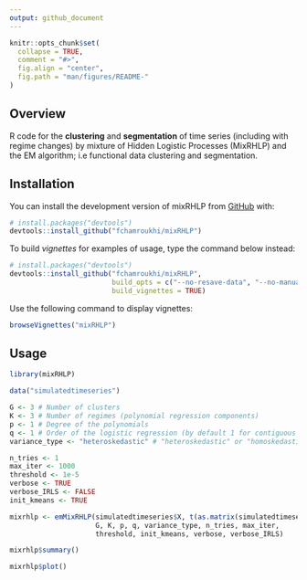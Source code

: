 ```yaml
---
output: github_document
---
```


<!-- README.md is generated from README.Rmd. Please edit that file -->

```r
knitr::opts_chunk$set(
  collapse = TRUE,
  comment = "#>",
  fig.align = "center",
  fig.path = "man/figures/README-"
)
```
## Overview

<!-- badges: start -->
<!-- badges: end -->

R code for the **clustering** and **segmentation** of time series (including with regime changes) by mixture of Hidden Logistic Processes (MixRHLP) and the EM algorithm; i.e functional data clustering and segmentation.

## Installation

You can install the development version of mixRHLP from [GitHub](https://github.com/) with:

```r
# install.packages("devtools")
devtools::install_github("fchamroukhi/mixRHLP")
```

To build *vignettes* for examples of usage, type the command below instead:

```r
# install.packages("devtools")
devtools::install_github("fchamroukhi/mixRHLP", 
                         build_opts = c("--no-resave-data", "--no-manual"), 
                         build_vignettes = TRUE)
```

Use the following command to display vignettes:

```r
browseVignettes("mixRHLP")
```

## Usage

```r
library(mixRHLP)

data("simulatedtimeseries")

G <- 3 # Number of clusters
K <- 3 # Number of regimes (polynomial regression components)
p <- 1 # Degree of the polynomials
q <- 1 # Order of the logistic regression (by default 1 for contiguous segmentation)
variance_type <- "heteroskedastic" # "heteroskedastic" or "homoskedastic" model

n_tries <- 1
max_iter <- 1000
threshold <- 1e-5
verbose <- TRUE
verbose_IRLS <- FALSE
init_kmeans <- TRUE

mixrhlp <- emMixRHLP(simulatedtimeseries$X, t(as.matrix(simulatedtimeseries[,2:ncol(simulatedtimeseries)])), 
                     G, K, p, q, variance_type, n_tries, max_iter, 
                     threshold, init_kmeans, verbose, verbose_IRLS)

mixrhlp$summary()

mixrhlp$plot()
```
